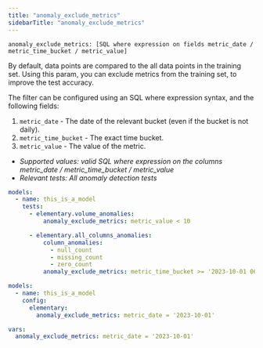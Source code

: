 ```yaml
---
title: "anomaly_exclude_metrics"
sidebarTitle: "anomaly_exclude_metrics"
---
```





<AiGenerateTest />

`anomaly_exclude_metrics: [SQL where expression on fields metric_date / metric_time_bucket / metric_value]`

By default, data points are compared to the all data points in the training set.
Using this param, you can exclude metrics from the training set, to improve the test accuracy.

The filter can be configured using an SQL where expression syntax, and the following fields:

1. `metric_date` - The date of the relevant bucket (even if the bucket is not daily).
2. `metric_time_bucket` - The exact time bucket.
3. `metric_value` - The value of the metric.

- _Supported values: valid SQL where expression on the columns metric_date / metric_time_bucket / metric_value_
- _Relevant tests: All anomaly detection tests_

<RequestExample>

```yml test
models:
  - name: this_is_a_model
    tests:
      - elementary.volume_anomalies:
          anomaly_exclude_metrics: metric_value < 10

      - elementary.all_columns_anomalies:
          column_anomalies:
            - null_count
            - missing_count
            - zero_count
          anomaly_exclude_metrics: metric_time_bucket >= '2023-10-01 06:00:00' and metric_time_bucket <= '2023-10-01 07:00:00'
```

```yml model
models:
  - name: this_is_a_model
    config:
      elementary:
        anomaly_exclude_metrics: metric_date = '2023-10-01'
```

```yml dbt_project
vars:
  anomaly_exclude_metrics: metric_date = '2023-10-01'
```

</RequestExample>
